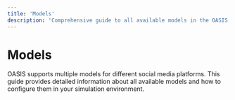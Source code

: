 ```yaml
---
title: 'Models'
description: 'Comprehensive guide to all available models in the OASIS simulation environment'
---
```


# Models

OASIS supports multiple models for different social media platforms. This guide provides detailed information about all available models and how to configure them in your simulation environment.


